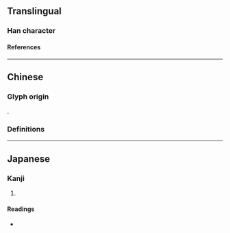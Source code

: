 {{also|彨}}
{{character info/new}}
==Translingual==

===Han character===
{{Han char|rn=59|rad=彡|as=19|sn=22|four=|canj=MPHHH|ids=⿰麗彡}}

====References====
{{Han ref|kx=0364.280|dkj=10035|dj=0684.190|hdz=20858.080|uh=5F72}}

----

==Chinese==

===Glyph origin===
{{Han etym}}
{{Han compound|麗|彡|ls=psc|c1=p|c2=s}}.

===Definitions===
{{zh-see|螭}}

----

==Japanese==

===Kanji===
{{ja-kanji|grade=|rs=彡19}}

# {{defn|lang=ja|sort=彡19}}

====Readings====
* {{ja-readings|on=[[ち]] (chi)|kun=[[みずち]] (mizuchi)}}